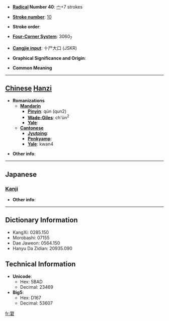 * '''[[Wiktionary:Chinese radical index| Radical]] Number 40''': [[Wiktionary:Chinese radical index 宀|宀]]+7 strokes

* '''[[Wiktionary:Chinese total strokes index|Stroke number]]''': [[Wiktionary:Chinese total strokes index 10|10]]

* '''Stroke order''': 

* '''[[Wiktionary:Chinese four corner index|Four-Corner System]]''': 3060<sub>7</sub>

* '''[[Wiktionary:Chinese Cangjie index|Cangjie input]]''': 十尸大口 (JSKR)

* '''Graphical Significance and Origin''': 

* '''Common Meaning'''

----

== [[Chinese]] [[Hanzi]] ==

* '''Romanizations'''
** '''[[Mandarin]]'''
*** '''[[Pinyin]]''': qún (qun2)
*** '''[[Wade-Giles]]''': ch'ün<sup>2</sup>
*** '''[[Yale]]''': 
** '''[[Cantonese]]'''
*** '''[[Jyutping]]''':
*** '''[[Penkyamp]]''': 
*** '''[[Yale]]''': kwan4

* '''Other info''': 

----

==Japanese==
===[[Kanji]]===
{{kanji|on readings=[[くん]] (kun), [[ぐん]] (gun)|kun readings=[[むれいる]] (mureiru)}}

* '''Other info''':  

----

== Dictionary Information ==

* KangXi: 0285.150
* Morobashi: 07155
* Dae Jaweon: 0564.150
* Hanyu Da Zidian: 20935.090

== Technical Information ==

* '''Unicode''':
** Hex: 5BAD
** Decimal: 23469
* '''Big5''':
** Hex: D167
** Decimal: 53607

[[fr:宭]]